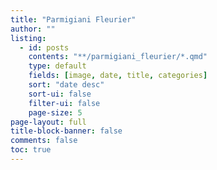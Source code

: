 ```yaml
---
title: "Parmigiani Fleurier"
author: ""
listing:
  - id: posts
    contents: "**/parmigiani_fleurier/*.qmd"
    type: default
    fields: [image, date, title, categories]
    sort: "date desc"
    sort-ui: false
    filter-ui: false
    page-size: 5     
page-layout: full
title-block-banner: false
comments: false
toc: true
---
```



